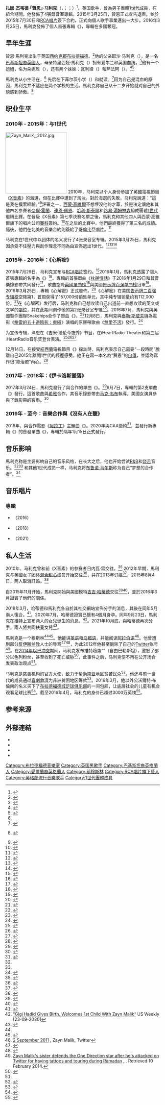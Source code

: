 {{NoteTA
|G1=1D
|G2=Music
|G3=Show
}}
{{Infobox musical artist
| name = 赞恩·马利克<br>{{lang|en|Zayn Malik}}
| image = Zayn Wiki (cropped).jpg
| image_size = 250px
| landscape = <!-- yes, if wide image, otherwise leave blank -->
| alt = https://media.glamour.com/photos/56958105085ae0a85037019e/master/pass/entertainment-2015-03-zayn-malik-one-direction-main.jpg
| caption = 赞恩·马利克摄于2015年
| background = solo_singer
| birth_name = 扎因·杰韦德·马利克<br>{{lang|en|Zain Javadd Malik}}
| nationality = {{UK}}
| birth_date = {{Birth date and age|1993|1|12|mf=yes}}
| birth_place = {{UK}}[[西约克郡|西约克郡]][[布拉德福德|布拉德福德]]
| origin = 英國[[伦敦|伦敦]]
| genre = [[流行_(音樂類型)|流行]]、[[节奏布鲁斯|R&B]]
| occupation = [[歌手|歌手]]、[[词曲作家|词曲作家]]
| instrument = [[歌唱|歌唱]]
| years_active = 2010年至今
| 兒女 = Khai Malik
| label = {{flat list|
*[[赛科音乐|赛科音乐]]
*[[哥伦比亚唱片|哥伦比亚唱片]]
*[[RCA唱片|RCA唱片]]
}}
| associated_acts = [[1世代|1世代]]
| website = {{URL|inzayn.com}}
| signature =
}}

'''扎因·杰韦德·「贊恩」·马利克'''（{{lang-en|Zain Javadd<!-- STOP! "JAVADD" IS HIS MIDDLE NAME, DO NOT CHANGE MIDDLE NAME IT IS SOURCED WITH UK ARCHIVE -->  "Zayn" Malik}}，{{IPAc-en|'|m|æ|l|ɪ|k}}；{{lang-ur|{{Nastaliq|زین جواد ملک}}}}；{{bd|1993年|1月12日|||catIdx=M}}）<ref>{{cite web|url=http://www.teennowmagazine.co.uk/celebrity-news/507766/diva-fever-s-craig-saggers-one-direction-s-zain-zayn-malik-wears-the-dog-tag-i-gave-him|title=Diva Fever's Craig Saggers: One Direction's Zain 'Zayn' Malik wears the dog-tag I gave him|work={{tsl|en|NOW (UK magazine)||Teen Now Magazine}}|publisher={{tsl|en|IPC Media||IPC Media Limited}}|date=2010-12-19|accessdate=2011-03-17|archive-date=2018-12-26|archive-url=https://web.archive.org/web/20181226125235/https://www.celebsnow.co.uk/|dead-url=no}}</ref>，英国歌手，曾為男子團體[[1世代|1世代]]成員，在組合期間，他發佈了4張錄音室專輯。2015年3月25日，贊恩正式宣告退團，並於2015年7月30日和[[RCA唱片|RCA唱片]]簽下合約，正式向個人歌手事業邁出一大步。2016年3月25日，馬利克發佈了個人首張專輯《{{Link-en|心解密|Mind of Mine}}》，專輯在多國奪冠。

== 早年生涯 ==
贊恩·馬利克出生于英国[[西约克郡|西约克郡]][[布拉德福德|布拉德福德]]。<ref name="Clayton">{{cite news|author=Emma Clayton|url=http://www.thetelegraphandargus.co.uk/news/8431606.X_Factor_s_Zain_reigns_in_Spain|title=East Bowling teenager Zain Malik makes it to finals, but Bradford girl band Husstle bow out|work={{tsl|en|Telegraph & Argus||Bradford Telegraph & Argus}}|publisher={{tsl|en|Newsquest||Newsquest}} Media Group|date=2010-10-05|accessdate=2012-10-05|archive-date=2012-10-07|archive-url=https://web.archive.org/web/20121007194545/http://www.thetelegraphandargus.co.uk/news/8431606.X_Factor_s_Zain_reigns_in_Spain/|dead-url=no}}</ref>他的父亲耶沙·马利克（{{lang|en|Yaser Malik}}），是一名[[巴基斯坦裔英國人|巴基斯坦裔英國人]]，母亲特里西娅·馬利克（{{lang|en|Tricia Brannan Malik}}）拥有爱尔兰和英国血统。<ref>{{cite web|last=Mabey|first=Meghan|url=http://www.popstartats.com/zayn-malik-tattoos/arabic-tats/?ModPagespeed=noscript|title=Zayn Malik’s Two Arabic Chest Tattoos|date=2012-04-24|publisher=Pop Tartas|access-date=2015-01-01|archive-url=https://web.archive.org/web/20150716022052/http://www.popstartats.com/zayn-malik-tattoos/arabic-tats/?ModPagespeed=noscript|archive-date=2015-07-16|dead-url=yes}}</ref>他有一个姐姐，名为朵妮雅（{{lang|en|Doniya}}），还有两个妹妹：瓦利娅（{{lang|en|Waliyha}}）和萨法阿（{{lang|en|Safaa}}）。<ref name="Glimpse">{{cite news|author=Liz Thomas|url=http://www.dailymail.co.uk/tvshowbiz/article-2121920/Beatlemania-takes-new-Direction-Thousands-gather-Montreal-catch-glimpse-band.html|title=Beatlemania takes a whole new Direction! Thousands gather in Montreal to catch a glimpse of the band|work=Daily Mail|publisher={{tsl|en|Associated Newspapers||Associated Newspapers}}|accessdate=2012-03-31|location=London|date=2012-03-29|archive-date=2013-09-21|archive-url=https://web.archive.org/web/20130921075524/http://www.dailymail.co.uk/tvshowbiz/article-2121920/Beatlemania-takes-new-Direction-Thousands-gather-Montreal-catch-glimpse-band.html|dead-url=no}}</ref><ref>{{cite news|url=http://www.nowmagazine.co.uk/celebrity-news/535611/zayn-malik-s-mum-when-my-boy-leaves-home-i-cry-at-the-gate/1|title=Zayn Malik's mum: When my boy leaves home, I cry at the gate|work={{tsl|en|NOW (UK magazine)||Now Magazine}}|publisher={{tsl|en|IPC Media||IPC Media Limited}}|date=2012-04-22|accessdate=2012-05-11|archive-url=https://web.archive.org/web/20120427022054/http://www.nowmagazine.co.uk/celebrity-news/535611/zayn-malik-s-mum-when-my-boy-leaves-home-i-cry-at-the-gate/1|archive-date=2012-04-27|dead-url=yes}}</ref>

馬利克从小生活在{{Link-en|东保龄|East Bowling}}，<ref name=Clayton/> 先后在下菲尔茨小学（{{lang|en|Lower Fields Primary School}}）和{{Link-en|唐高中|Tong High School}}就读。<ref name="Tong">{{cite news|author=Ben Barnett|url=http://www.thetelegraphandargus.co.uk/news/8689788.Tong_School_pupils_say_vote_to_keep_Zayn_in_the_X_Factor|title=Classmates seek support for East Bowling One Direction star Zayn Malik|work={{tsl|en|Telegraph & Argus||Bradford Telegraph & Argus}}|publisher={{tsl|en|Newsquest||Newsquest}} Media Group|date=2010-11-26|accessdate=2010-11-26|archive-date=2015-06-26|archive-url=https://web.archive.org/web/20150626140636/http://www.thetelegraphandargus.co.uk/news/8689788.Tong_School_pupils_say_vote_to_keep_Zayn_in_the_X_Factor/|dead-url=no}}</ref>因为自己是混血的原因，馬利克并不适应在两个学校的生活。馬利克称自己从十二岁开始就对自己的外貌感到骄傲。<ref name="Dare to Dream">{{cite book|title=Dare to Dream: Life as One Direction|author=One Direction members|year=2011|publisher=[[哈珀柯林斯|HarperCollins]]|isbn=978-0-00-744439-7}} {{page needed|date=April 2013}}</ref> 

== 职业生平 ==
===2010年 - 2015年：{{引书号转换|X音素}}与1世代===
{{Main|1世代}}
[[File:Zayn_Malik,_2012.jpg|200px]]
2010年，马利克以个人身份参加了英國電視節目《[[X音素|X音素]]》的海選，但在比賽中遭到了淘汰。對於海選的失敗，马利克說道：“這是我在摸索經驗。”<ref name=MalikVEVO>{{cite web|url=http://www.youtube.com/watch?v=V1_nZZHOXd4&feature=plcp&context=C4af010eVDvjVQa1PpcFMGKY4ENQtZv7dQojv9xu6k-Lf8pueFhpk%3D|title=Zayn Interview (VEVO LIFT): Brought to you by McDonald's|publisher=YouTube|date=2012-03-30|accessdate=2012-04-27|archive-date=2020-10-03|archive-url=https://web.archive.org/web/20201003085509/https://www.youtube.com/watch?v=V1_nZZHOXd4&feature=plcp&context=C4af010eVDvjVQa1PpcFMGKY4ENQtZv7dQojv9xu6k-Lf8pueFhpk%3D|dead-url=no}}</ref>評審之一，[[西蒙·高維爾|西蒙·高維爾]]不想埋沒他的才華，於是決定讓他和其他四名参賽者[[奈爾·霍蘭|奈爾·霍蘭]]、[[連恩·佩恩|連恩·佩恩]]、[[哈利·斯泰爾|哈利·斯泰爾]]和[[路易·湯姆林森|路易·湯姆林森]]組成團體[[1世代|1世代]]繼續比賽。在晉級《X音素》第七季決賽名單之後，馬利克和其他四人與西蒙·高維爾旗下的唱片公司[[賽科音樂|賽科]]簽約。<ref>{{cite web |last=Lee |first=Cara |url=http://www.thesun.co.uk/sol/homepage/showbiz/tv/x_factor/3277896/Simon-Cowell-snaps-up-Cher-Rebecca-and-One-Direction.html |title=Simon Cowell snaps up Cher, Rebecca and One Direction | The Sun |Showbiz|TV|X Factor |publisher=The Sun |date=2010-12-15 |accessdate=2011-08-23 |deadurl=yes |archiveurl=https://web.archive.org/web/20111121200319/http://www.thesun.co.uk/sol/homepage/showbiz/tv/x_factor/3277896/Simon-Cowell-snaps-up-Cher-Rebecca-and-One-Direction.html |archivedate=2011-11-21 }}</ref>在之后的比賽中，他們最終獲得了第三名的成績。隨後，他們在北美的音樂合約則簽給了[[索尼音樂娛樂|哥倫比亞唱片]]。<ref>{{cite web |author= |url=http://www.digitalspy.co.uk/music/news/a352201/one-direction-sign-us-record-deal-with-adele-label-columbia.html |title=One Direction sign US record deal with Adele label Columbia - Music News |publisher=Digital Spy |date=2011-11-22 |accessdate=2012-01-14 |archive-date=2012-01-25 |archive-url=https://web.archive.org/web/20120125082425/http://www.digitalspy.co.uk/music/news/a352201/one-direction-sign-us-record-deal-with-adele-label-columbia.html |dead-url=no }}</ref>

马利克在1世代中以团体的名义发行了4张录音室专辑。2015年3月25日，馬利克因承受不住壓力與創作理念不同為由宣佈退出1世代。<ref name="smh.com.au">{{cite web|url=http://www.smh.com.au/entertainment/music/one-direction-singer-zayn-malik-quits-boyband-chooses-to-be-a-normal-22yearold-20150326-1m7thh.html|title=One Direction singer Zayn Malik quits boyband, chooses to be a 'normal 22-year-old'|work=The Sydney Morning Herald|accessdate=2015-08-19|archive-date=2020-11-26|archive-url=https://web.archive.org/web/20201126132916/https://www.smh.com.au/entertainment/music/one-direction-singer-zayn-malik-quits-boyband-chooses-to-be-a-normal-22yearold-20150326-1m7thh.html|dead-url=no}}</ref><ref>{{cite web|url=http://edition.cnn.com/2015/03/25/entertainment/feat-zayn-malik-leaving-one-direction/index.html|title=Zayn Malik leaving One Direction|author=Leopold, Todd|work=CNN|date=2015-03-26|access-date=2017-10-29|archive-date=2020-09-23|archive-url=https://web.archive.org/web/20200923134651/https://edition.cnn.com/2015/03/25/entertainment/feat-zayn-malik-leaving-one-direction/index.html|dead-url=no}}</ref><ref>{{cite web|url= http://www.digitalspy.co.uk/music/news/a638263/zayn-malik-on-one-direction-exit-ive-never-felt-more-in-control.html#~p8o92aIzTo7Rdu|title= Zayn Malik on One Direction exit: 'I've never felt more in control'|last1= Davies|first1= Megan|date= 2015-03-27|publisher= [[Digital_Spy|Digital Spy]]|access-date= 2015-03-30|archive-date= 2015-09-24|archive-url= https://web.archive.org/web/20150924162603/http://www.digitalspy.co.uk/music/news/a638263/zayn-malik-on-one-direction-exit-ive-never-felt-more-in-control.html#~p8o92aIzTo7Rdu|dead-url= no}}</ref>

===2015年 - 2016年：《心解密》===
2015年7月29日，马利克宣布与[[RCA唱片|RCA唱片]]签约。<ref>{{cite news|last1=Strecker|first1=Erin|title=Zayn Malik Signs With RCA, Tweets Excitement|url=http://www.billboard.com/articles/columns/pop-shop/6648505/zayn-malik-signs-rca|accessdate=2015-07-29|work=[[告示牌_(雜誌)|Billboard]]|agency=[[普羅米修斯環球媒體|Prometheus Global Media]]|date=2015-07-29|archiveurl=https://www.webcitation.org/6aSU2QMs5?url=http://www.billboard.com/articles/columns/pop-shop/6648505/zayn-malik-signs-rca|archivedate=2015-08-01|location=United States|deadurl=yes}}</ref>2016年1月，馬利克透露了個人首張專輯的名字為《{{Link-en|心解密|Mind of Mine}}》<ref>{{cite web | url=http://www.ew.com/article/2016/01/28/zayn-malik-mind-of-mine | title=Zayn Malik reveals debut album title, plus more highlights from his Beats 1 interview with Zane Lowe | work=Entertainment Weekly | date=2016-01-28 | accessdate=2016-01-28 | archive-date=2021-01-25 | archive-url=https://web.archive.org/web/20210125101414/https://ew.com/article/2016/01/28/zayn-malik-mind-of-mine/ | dead-url=no }}</ref>。專輯的首張單曲《[[枕邊情話|枕邊情話]]》于2016年1月29日和其音樂錄影帶共同發行<ref>{{cite web | url=http://www.billboard.com/articles/news/6859197/zayn-malik-pillowtalk-video-released | title=Zayn Malik's Sexy 'Pillowtalk' Video is Here: Watch | work=Billboard | date=2016-01-29 | accessdate=2016-01-29 | author=Billboard Staff | archive-date=2019-01-04 | archive-url=https://web.archive.org/web/20190104080946/https://www.billboard.com/articles/news/6859197/zayn-malik-pillowtalk-video-released | dead-url=no }}</ref>，歌曲空降[[英國單曲榜|英國單曲榜]]<ref name="UK">{{cite web|url=http://www.officialcharts.com/artist/49002/zayn/|title=Zayn > UK Charts|publisher=[[官方榜单公司|Official Charts Company]]|work=Officialcharts.com/|access-date=2016-05-23|archive-date=2021-05-01|archive-url=https://web.archive.org/web/20210501175500/https://www.officialcharts.com/artist/49002/zayn/|dead-url=no}}</ref>與美國[[告示牌百强单曲榜|告示牌百强单曲榜]]冠軍<ref name="uspillowtalk">{{cite web | url=http://www.billboard.com/articles/columns/chart-beat/6867374/zayn-pillowtalk-debuts-no-1-hot-100 | title=Zayn's 'Pillowtalk' Debuts at No. 1 on Hot 100 | publisher=Prometheus Global Media | work=Billboard | date=2016-02-08 | accessdate=2016-02-08 | author=Trust, Gary | archive-date=2016-02-08 | archive-url=https://web.archive.org/web/20160208225756/http://www.billboard.com/articles/columns/chart-beat/6867374/zayn-pillowtalk-debuts-no-1-hot-100 | dead-url=no }}</ref>。2016年3月25日，專輯《心解密》正式發佈。<ref name="release">{{cite web | url=http://www.rcarecords.com/news/zayn-releases-pillowtalk | title=ZAYN Releases "PILLOWTALK" | publisher=RCA | date=2016-01-29 | accessdate=2016-01-30 | archive-date=2021-01-28 | archive-url=https://web.archive.org/web/20210128153148/https://www.rcarecords.com/news/zayn-releases-pillowtalk/ | dead-url=no }}</ref>《心解密》在美国[[告示牌二百强专辑榜|告示牌二百强专辑榜]]空降第1，首周获得了157,000份销售单元，其中纯专辑销量约有112,000份。<ref name="Billboard Mind of Mine">{{cite web|url=http://www.billboard.com/articles/columns/chart-beat/7318826/zayn-malik-debuts-at-no-1-on-billboard-200-albums-chart-with-mind-of-mine-pillowtalk|title=Zayn Debuts at No. 1 on Billboard 200 Albums Chart With 'Mind of Mine'|publisher=''[[告示牌_(雜誌)|Billboard]]''|date=2016-04-04|accessdate=2016-04-04|archive-date=2016-10-01|archive-url=https://web.archive.org/web/20161001115215/http://www.billboard.com/articles/columns/chart-beat/7318826/zayn-malik-debuts-at-no-1-on-billboard-200-albums-chart-with-mind-of-mine-pillowtalk|dead-url=no}}</ref>在《心解密》发行后，马利克称自己想攻读自己出道前一直想攻读的英文或文学的[[学位|学位]]，并在此期间创作他的第2张录音室专辑<ref>{{cite web|url=http://www.mtv.com/news/2797002/zayn-complex-interview/|title=ZAYN PREVIEWS NEW SONG ‘MIND OF MINE’ AND TEASES HIS ‘VERY SEXUAL ALBUM’|website=[[音樂電視網|MTV]]|date=2016-03-21|access-date=2016-07-30|archive-date=2018-09-19|archive-url=https://web.archive.org/web/20180919224323/http://www.mtv.com/news/2797002/zayn-complex-interview/|dead-url=no}}</ref>。2016年7月，馬利克與英國製作團隊Snakehips合作了單曲《{{lang|en|Cruel}}》。<ref>{{cite web|url=http://www.billboard.com/articles/news/7438952/zayn-malik-snakehips-cruel?|title=Zayn Collaborates With Snakehips on Moody Single 'Cruel'|publisher=|access-date=2017-02-25|archive-date=2018-09-19|archive-url=https://web.archive.org/web/20180919224502/https://www.billboard.com/articles/news/7438952/zayn-malik-snakehips-cruel|dead-url=no}}</ref>12月8日，馬利克與[[泰勒·斯威夫特|泰勒·斯威夫特]]為電影《[[格雷的五十道陰影：束縛_(電影)|格雷的五十道陰影：束縛]]》演唱的原聲帶歌曲《[[無愛不活|無愛不活]]》發行。<ref>{{cite news|last1=Brandie|first1=Lars|title=Taylor Swift and Zayn Malik Join Forces on 'Fifty Shades' Song 'I Don't Wanna Live Forever': Listen|url=http://www.billboard.com/articles/news/7616811/taylor-swift-zayn-malik-fifty-shades-i-dont-wanna-live-forever|accessdate=2016-12-10|work=[[告示牌_(雜誌)|Billboard]]|publisher=[[普羅米修斯環球媒體|Prometheus Global Media]]|date=2016-12-08|location=United States|archive-date=2019-05-25|archive-url=https://web.archive.org/web/20190525125521/https://www.billboard.com/articles/news/7616811/taylor-swift-zayn-malik-fifty-shades-i-dont-wanna-live-forever|dead-url=no}}</ref>

为宣传专辑，泽恩在《吉米·法伦今夜秀》节目，在iHeartRadio Theater和第三届iHeartRadio音乐奖登台表演。<ref>{{cite web|title=ZAYN's New Track "BeFoUr" Available Now|url=https://www.rcarecords.com/news/zayns-new-track-befour-available-now/|date=17 March 2016|publisher=[[RCA_Records|RCA Records]]|access-date=2021-11-28|archive-date=2021-11-28|archive-url=https://web.archive.org/web/20211128104150/https://www.rcarecords.com/news/zayns-new-track-befour-available-now/|dead-url=no}}</ref><ref>{{cite web|title=WATCH: ZAYN Album Release Party On The Honda Stage At The iHeartRadio Theater|url=http://news.iheart.com/features/honda-stage-1513/articles/15/495463/watch-zayn-album-release-party-on-14494859/|access-date=19 March 2016|date=15 March 2016|publisher=iHeartRadio|archive-url=https://web.archive.org/web/20160321143652/http://news.iheart.com/features/honda-stage-1513/articles/15/495463/watch-zayn-album-release-party-on-14494859/|archive-date=21 March 2016|url-status=dead}}</ref><ref>{{cite web|title=Jason Derulo to Host iHeartRadio Music Awards|url=https://www.billboard.com/articles/columns/pop/7262979/jason-derulo-hosting-iheartradio-music-awards|access-date=17 March 2016|author=Stutz, Colin|date=17 March 2016|work=Billboard|archive-date=2018-09-19|archive-url=https://web.archive.org/web/20180919224514/https://www.billboard.com/articles/columns/pop/7262979/jason-derulo-hosting-iheartradio-music-awards|dead-url=no}}</ref>

12月14日，在接受[[紐西蘭|紐西蘭]]電視節目《{{lang|en|The Elvis Duran Show}}》採訪時，馬利克表示自己需要“一段時間”脫離自己2015年離開1世代的經歷感受。他正在寫一本名為“贊恩”的[[自傳|自傳]]，並認為寫作很“能治癒”內心。<ref>{{Cite news|url=https://nz.lifestyle.yahoo.com/entertainment/celebrity/a/33533740/zayn-malik-needed-time-away-during-one-direction/#page1|title=Zayn Malik needed 'time away' during One Direction|last=|first=|date=|work=|access-date=|via=|deadurl=yes|archiveurl=https://web.archive.org/web/20161221002557/https://nz.lifestyle.yahoo.com/entertainment/celebrity/a/33533740/zayn-malik-needed-time-away-during-one-direction/#page1|archivedate=2016-12-21}}</ref>

=== 2017年 - 2018年：《伊卡洛斯墜落》 ===
2017年3月24日，馬利克發行了與{{tsl|en|PartyNextDoor|派对在隔壁|派对在隔壁}}合作的單曲《{{tsl|en|Still Got Time|青春正好|青春正好}}》。<ref>{{cite web | url=http://www.billboard.com/articles/columns/pop/7735493/zayn-malik-partynextdoor-collaboration-still-got-time-new-song | title=Zayn Malik Reveals New Collaboration With PartyNextDoor | work=Billboard | date=2016-03-21 | accessdate=2016-03-23 | author=Billboard | archive-date=2021-03-02 | archive-url=https://web.archive.org/web/20210302180750/https://www.billboard.com/articles/columns/pop/7735493/zayn-malik-partynextdoor-collaboration-still-got-time-new-song | dead-url=no }}</ref>9月7日，專輯的第2支單曲《{{tsl|en|Dusk Till Dawn (Zayn song)|Dusk Till Dawn (贊恩歌曲)|Dusk Till Dawn}}》發行。這首歌曲與[[希雅|希雅]]合作，其音乐錄影帶由[[马克·韦布|马克·韦布]]執導，美國女演員{{tsl|en|Jemima Kirke|杰米玛·科克|杰米玛·科克}}參與了錄影帶的客串。<ref>{{cite web | url=http://www.billboard.com/articles/columns/pop/7949971/zayn-malik-dusk-till-dawn-sia-song-video | title=Zayn Malik Announces 'Dusk Till Dawn,' New Song Feat. Sia | work=Billboard | date=2017-09-01 | accessdate=2017-09-04 | author=Billboard | archive-date=2017-09-04 | archive-url=https://web.archive.org/web/20170904134049/http://www.billboard.com/articles/columns/pop/7949971/zayn-malik-dusk-till-dawn-sia-song-video | dead-url=no }}</ref>

=== 2019年 - 至今：音樂合作與《沒有人在聽》 ===
2019年，與{{tsl|en|Zhavia Ward|扎維亞·沃德}}合作電影《[[阿拉丁|阿拉丁]]》主題曲《{{tsl|en|A Whole New World|新的世界}}》。2020年與CAA簽約<ref>{{Cite web|title=Zayn Malik Signs With CAA|url=https://variety.com/2020/biz/news/zayn-malik-one-drection-caa-1203524342/|accessdate=2020-07-06|date=2020-03-04|last=Staff|first=Variety|work=Variety|language=en|archive-date=2021-03-16|archive-url=https://web.archive.org/web/20210316230127/https://variety.com/2020/biz/news/zayn-malik-one-drection-caa-1203524342/|dead-url=no}}</ref>，並發行新專輯《{{tsl|en|Nobody Is Listening|沒有人在聽}}》的首發單曲《{{tsl|en|Better|更好}}》，專輯於隔年1月15日正式發行。

== 音乐影响 ==
馬利克称{{Link-en|城市音乐|Urban music}}是主要影响自己的音乐风格，在长大之后，他也开始尝试[[节奏布鲁斯|R&B]]和[[饶舌|饶舌]]音乐。<ref name="Dare to Dream"/><ref name=MalikVEVO/> 和其他1世代成员一样，马利克将[[布鲁诺·马尔斯|布鲁诺·马尔斯]]称为自己“梦想的合作者”。<ref>{{cite news|author=Maggie Doherty|url=http://www.billboard.biz/bbbiz/industry/backbeat/backbeat-one-direction-s-harry-styles-gets-1006576552.story|title=Backbeat: One Direction's Harry Styles Gets a Faceful of Ice-Cream Cake at Z-100|work=[[告示牌_(雜誌)|Billboard.biz]]|publisher=[[普羅米修斯環球媒體|Prometheus Global Media]]|date=2012-03-26|accessdate=2012-04-27|archive-date=2012-11-15|archive-url=https://web.archive.org/web/20121115215632/http://www.billboard.biz/bbbiz/industry/backbeat/backbeat-one-direction-s-harry-styles-gets-1006576552.story|dead-url=no}}</ref>

== 音乐唱片 ==
{{main|{{le|贊恩·馬利克音樂作品|Zayn Malik discography}}}}

=== 專輯 ===
* {{le|心解密|Mind of Mine}}（2016）
* {{le|伊卡洛斯墜落|Icarus Falls}}（2018）
* {{le|沒有人在聽|Nobody Is Listening}}（2021）

== 私人生活 ==
2010年，马利克曾和前《X音素》的参赛者日内瓦·雷交往。<ref>{{cite web |url=http://www.sugarscape.com/celebs/news/a645622/geneva-lane-zayn-maliks-a-heartbreaker/ |title=Geneva Lane: "Zayn Malik's a heartbreaker." |publisher=Sugarscape.com |date=2011-07-04 |accessdate=2016-03-02 |archive-date=2016-11-19 |archive-url=https://web.archive.org/web/20161119023331/http://www.sugarscape.com/celebs/news/a645622/geneva-lane-zayn-maliks-a-heartbreaker/ |dead-url=no }}</ref> 2012年早期，馬利克与英國女子团体[[混合甜心|混合甜心]]成员{{le|佩芮·愛德華|Perrie Edwards}}开始交往<ref>{{cite web|url=http://www.dailymail.co.uk/tvshowbiz/article-2149058/One-Directions-Zayn-Malik-Little-Mixs-Perrie-Edwards-public-relationship-mess-scooter.html|title=One Direction's Zayn Malik and Little Mix's Perrie Edwards go public with their relationship as they mess around on a scooter – Daily Mail Online|work=Mail Online|accessdate=2015-05-06|archive-date=2021-04-28|archive-url=https://web.archive.org/web/20210428010751/https://www.dailymail.co.uk/tvshowbiz/article-2149058/One-Directions-Zayn-Malik-Little-Mixs-Perrie-Edwards-public-relationship-mess-scooter.html|dead-url=no}}</ref>，并在2013年订婚<ref>{{cite web|url=http://www.independent.ie/woman/celeb-news/1ds-zayn-confirms-engagement-to-perrie-edwards-29516667.html|title=1D's Zayn confirms engagement to Perrie Edwards|publisher=Independent.ie|date=2013-08-21|accessdate=2015-03-25|archive-date=2014-10-18|archive-url=https://web.archive.org/web/20141018140032/http://www.independent.ie/woman/celeb-news/1ds-zayn-confirms-engagement-to-perrie-edwards-29516667.html|dead-url=no}}</ref>，2015年8月4日，两人取消訂婚。<ref>{{cite news|last1=Lee|first1=Esther|title=Zayn Malik, Fiancee Perrie Edwards Split, Call Off Engagement|url=http://www.usmagazine.com/celebrity-news/news/zayn-malik-fiancee-perrie-edwards-split-call-off-engagement-201548|accessdate=2015-08-04|work={{tsl|en|Us Weekly||Us Weekly}}|agency={{tsl|en|Jann Wenner||Wenner Media}} [[有限公司|LLC]]|date=2015-08-04|archiveurl=https://www.webcitation.org/6aYa9I3QA?url=http://www.usmagazine.com/celebrity-news/news/zayn-malik-fiancee-perrie-edwards-split-call-off-engagement-201548|archivedate=2015-08-05|location=United States|deadurl=yes}}</ref>

自2015年11月开始，馬利克開始與美國模特[[吉吉·哈蒂德|吉吉·哈蒂德]]交往<ref>{{cite web|url=https://www.yahoo.com/style/gigi-hadid-zayn-malik-make-1311279536922678.html|title=Gigi Hadid & Zayn Malik Make Their Relationship Official by Matching on Date Night|publisher=|access-date=2016-07-30|archive-date=2017-07-08|archive-url=https://web.archive.org/web/20170708093602/https://www.yahoo.com/style/gigi-hadid-zayn-malik-make-1311279536922678.html|dead-url=no}}</ref><ref>{{cite web|url=https://news.yahoo.com/zayn-malik-gigi-hadid-dating-100223381.html|title=Zayn Malik and Gigi Hadid dating: Victoria's Secret model's friends think 'this is going to last'|publisher=|access-date=2016-07-30|archive-date=2016-03-07|archive-url=https://web.archive.org/web/20160307011727/https://news.yahoo.com/zayn-malik-gigi-hadid-dating-100223381.html|dead-url=no}}</ref>，並於2016年3月證實了他們的關係。

2018年3月，哈蒂德和馬利克各自於其社交網站宣佈分手的消息，其後在同年5月兩人復合。<ref>{{cite web|last=Dupre|first=Elyse|title=Gigi Hadid and Zayn Malik Break Up After 2 Years of Dating|url=http://www.eonline.com/news/920411/gigi-hadid-and-zayn-malik-break-up-after-2-years-of-dating|website=[[E!_Online|E! Online]]|publisher=[[NBCUniversal|NBCUniversal]]|accessdate=2018-03-13|archiveurl=https://web.archive.org/web/20180313200353/http://www.eonline.com/news/920411/gigi-hadid-and-zayn-malik-break-up-after-2-years-of-dating|archivedate=2018-03-13|location=United States|date=2018-03-13|deadurl=no}}</ref>。2020年7月，哈蒂德證實已懷有4個月身孕。同年9月23日，馬利克在推特上宣布两人的女兒诞生的消息。<ref>[https://www.usmagazine.com/celebrity-moms/news/gigi-hadid-gives-birth-welcomes-1st-child-with-zayn-malik/amp/?__twitter_impression=true “Gigi Hadid Gives Birth, Welcomes 1st Child With Zayn Malik“] US Weekly [23-09-2020]</ref>。2021年10月底，與哈蒂德再次分手，兩人將共同扶養女兒<ref>{{cite web|last=Avila|first=Daniela|title=Gigi Hadid and Zayn Malik Break Up After Singer's Alleged Argument with Her Mom Yolanda|url=https://people.com/music/gigi-hadid-zayn-malik-break-up-amid-yolanda-alleged-argument/|publisher=PEOPLE.com|archivedate=2021-10-31}}</ref>。

馬利克是一个穆斯林<ref name="fader" /><ref>{{cite web |last=Huus |first=Kari |url=http://worldnews.nbcnews.com/_news/2012/06/18/12227411-one-direction-singer-zayn-malik-global-pop-star-and-muslim?chromedomain=usnews&lite/ |title=One Direction singer Zayn Malik: Global pop star, and Muslim |work=msnbc.com |publisher=NBCUniversal |date=2012-06-18 |accessdate=2016-02-25 |archive-date=2017-09-14 |archive-url=https://web.archive.org/web/20170914220012/http://worldnews.nbcnews.com/_news/2012/06/18/12227411-one-direction-singer-zayn-malik-global-pop-star-and-muslim?chromedomain=usnews&lite%2F |dead-url=no }}</ref>。他能讲[[英语|英语]]和[[乌都语|乌都语]]，并能阅读[[阿拉伯语|阿拉伯语]]<ref>[https://twitter.com/zaynmalik/status/109763958730276865 2 September 2011] {{Wayback|url=https://twitter.com/zaynmalik/status/109763958730276865 |date=20180919224321 }}, Zayn Malik, Twitter</ref>。他曾遭到部分[[對伊斯蘭教的批評|反伊斯兰教]]人士的辱骂<ref name="fader">{{cite web | url=http://www.thefader.com/2015/11/17/zayn-malik-fader-cover-story-interview-solo-album-one-direction | title=Zayn Malik's Next Direction | work=The Fader | date=2015-11-17 | accessdate=2016-01-08 | author=Cooper, Duncan | archive-date=2016-01-07 | archive-url=https://web.archive.org/web/20160107014718/http://www.thefader.com/2015/11/17/zayn-malik-fader-cover-story-interview-solo-album-one-direction | dead-url=no }}</ref><ref>{{cite web |url=http://uk.omg.yahoo.com/gossip/110--pop/one-direction-zayn-malik-victim-religious-attack-074853496.html |title=One Direction's Zayn Malik victim of religious attack |publisher={{tsl|en|Yahoo! Celebrity||Yahoo! Celebrity}} |accessdate=2014-02-10 |date=2012-06-20 |deadurl=yes |archiveurl=https://web.archive.org/web/20131029204334/http://uk.omg.yahoo.com/gossip/110--pop/one-direction-zayn-malik-victim-religious-attack-074853496.html |archivedate=2013-10-29 }}</ref>，为此2012年他甚至删除了自己的[[Twitter|Twitter]]账号<ref>[http://www.nowmagazine.co.uk/celebrity-news/543868/zayn-malik-s-sister-defends-the-one-direction-star-after-he-s-attacked-on-twitter-for-having-tattoos-and-touring-during-ramadan Zayn Malik's sister defends the One Direction star after he's attacked on Twitter for having tattoos and touring during Ramadan] {{Wayback|url=http://www.nowmagazine.co.uk/celebrity-news/543868/zayn-malik-s-sister-defends-the-one-direction-star-after-he-s-attacked-on-twitter-for-having-tattoos-and-touring-during-ramadan |date=20150426205312 }}, ''{{tsl|en|Now (UK magazine)||Now Magazine}}''. Retrieved 10 February 2014.</ref>。在[[2014年以巴冲突|2014年以巴冲突]]期间，马利克发布推特趋势“{{lang|en|#FreePalestine}}”（自由巴勒斯坦），激怒了部分以色列粉丝，甚至收到了死亡威胁<ref>{{cite news |first=Alex |last=Ritman |url=http://www.billboard.com/articles/news/6193017/one-direction-zayn-malik-death-threats-free-palestine |title=One Direction's Zayn Malik Barraged With Death Threats After '#FreePalestine' Tweet |publisher=Billboard |date=2014-07-29 |accessdate=2016-02-25 |archive-date=2021-05-15 |archive-url=https://web.archive.org/web/20210515045849/https://www.billboard.com/articles/news/6193017/one-direction-zayn-malik-death-threats-free-palestine |dead-url=no }}</ref>，此事件之后，马利克便不再在公开场合发表政治观点<ref name="complex" />。

马利克是慈善机构{{tsl|en|British Asian Trust|英亚信托基金|英亚信托基金}}的官方大使，致力于帮助[[南亚|南亚]]地区贫苦民众<ref>{{cite web|url=http://www.britishasiantrust.org/media-centre/news-events/news-and-events/zayn-malik-a-member-of-the-chart-topping-and-brit-award-winning-group-one-direction-as-an-official-ambassador-for-the-trust/|title=One Direction’s Zayn Malik joins the British Asian Trust as an Official Ambassador|publisher={{tsl|en|British Asian Trust||British Asian Trust}}|deadurl=yes|archiveurl=https://web.archive.org/web/20160306065618/http://www.britishasiantrust.org/media-centre/news-events/news-and-events/zayn-malik-a-member-of-the-chart-topping-and-brit-award-winning-group-one-direction-as-an-official-ambassador-for-the-trust/|archivedate=2016-03-06|access-date=2016-07-30}}</ref>。他还与前一世代的成员通过[[喜劇救濟|喜劇救濟]]为非洲贫困地区筹款<ref>{{cite web | url=http://www.comicrelief.com/news/one-direction-raises-over-%C2%A32-million-red-nose-day-2013 | title=One Direction raises over £2 million for Red Nose Day 2013 | publisher=Comic Relief | date=2013-09-09 | accessdate=2016-04-08 | archive-url=https://web.archive.org/web/20160420212043/http://www.comicrelief.com/news/one-direction-raises-over-%C2%A32-million-red-nose-day-2013 | archive-date=2016-04-20 | dead-url=yes }}</ref>。2016年3月，他以外公沃爾特·布倫南的名义买下了[[布拉德福德城足球俱乐部|布拉德福德城足球俱乐部]]的一间包厢，让底层社会的儿童有机会观看足球比赛<ref>{{cite web|url=http://metro.co.uk/2016/04/02/zayn-malik-has-bought-a-box-at-bradford-city-fc-so-underprivileged-kids-can-watch-football-5790854/|title=Zayn Malik has bought a box at Bradford City FC so underprivileged kids can watch football|work={{tsl|en|Metro (British newspaper)||Metro}}|date=2016-04-02|access-date=2016-07-30|archive-date=2021-02-03|archive-url=https://web.archive.org/web/20210203073350/https://metro.co.uk/2016/04/02/zayn-malik-has-bought-a-box-at-bradford-city-fc-so-underprivileged-kids-can-watch-football-5790854/|dead-url=no}}</ref>。截至2016年4月，马利克的身价已超过3000万英镑<ref>{{cite web|url=http://www.gigwise.com/news/106575/richest-music-stars-paul-mccartney-bowie-adele-zayn-u2-net-worth|title=These Are The UK's Richest Music Stars - And How Much They're Worth|website={{tsl|en|Gigwise||Gigwise}}|date=2016-04-21|access-date=2016-07-30|archive-date=2017-10-29|archive-url=https://web.archive.org/web/20171029173003/http://www.gigwise.com/news/106575/richest-music-stars-paul-mccartney-bowie-adele-zayn-u2-net-worth|dead-url=no}}</ref>。

==参考来源==
{{reflist|30em}}

==外部連結==
{{Commons category|Zayn Malik}}
*{{IMDb name|4098557|Zayn}}
*{{official website|http://inzayn.com/}}
*{{YouTube |channel=UCy5FUarBYUHFpPtYVuvzgcA|Zayn}}
* {{Instagram|zayn}}

{{DEFAULTSORT:Malik, Zayn}}
{{Zayn Malik|state=expanded}}
{{One Direction}}

{{DEFAULTSORT:Malik, Zayn}}
[[Category:布拉德福德音樂家|Category:布拉德福德音樂家]]
[[Category:英国男歌手|Category:英国男歌手]]
[[Category:巴基斯坦裔英格蘭人|Category:巴基斯坦裔英格蘭人]]
[[Category:愛爾蘭裔英格蘭人|Category:愛爾蘭裔英格蘭人]]
[[Category:前穆斯林|Category:前穆斯林]]
[[Category:RCA唱片旗下藝人|Category:RCA唱片旗下藝人]]
[[Category:英格蘭流行音樂歌手|Category:英格蘭流行音樂歌手]]
[[Category:1世代團體成員|Category:1世代團體成員]]